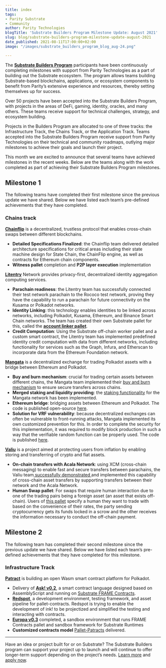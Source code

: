 ```yaml
---
title: index
tags:
- Parity Substrate
- Community
author: Parity Technologies
blogTitle: 'Substrate Builders Program Milestone Update: August 2021'
slug: blog/substrate-builders-program-milestone-update-august-2021
date_published: 2021-08-11T17:00:00+02:00
image: "/images/substrate_builders_program_blog_aug-24.png"

---
```

The [**Substrate Builders Program**](https://www.substrate.io/builders-program/) participants have been continuously completing milestones with support from Parity Technologies as a part of building out the Substrate ecosystem. The program allows teams building Substrate-based blockchains, applications, or ecosystem components to benefit from Parity’s extensive experience and resources, thereby setting themselves up for success.

Over 50 projects have been accepted into the Substrate Builders Program, with projects in the areas of DeFi, gaming, identity, oracles, and many others. These teams receive support for technical challenges, strategy, and ecosystem building.

Projects in the Builders Program are allocated to one of three tracks: the Infrastructure Track, the Chains Track, or the Application Track. Teams accepted into the Substrate Builders Program receive support from Parity Technologies on their technical and community roadmaps, outlying major milestones to achieve their goals and launch their project.

This month we are excited to announce that several teams have achieved milestones in the recent weeks. Below are the teams along with the work completed as part of achieving their Substrate Builders Program milestones.

## Milestone 1

The following teams have completed their first milestone since the previous update we have shared. Below we have listed each team’s pre-defined achievements that they have completed.

### Chains track

[**Chainflip**](https://chainflip.io/) is a decentralized, trustless protocol that enables cross-chain swaps between different blockchains.

* **Detailed Specifications Finalized**: the Chainflip team delivered detailed architecture specifications for critical areas including their state machine design for State Chain, the ChainFlip engine, as well as contracts for Ethereum chain components.
* **Witness pallet** completion and **P2P layer execution** implementation

[**Litentry**](https://www.litentry.com/) Network provides privacy-first, decentralized identity aggregation computing services.

* **Parachain readiness**: the Litentry team has successfully connected their test network parachain to the Rococo test network, proving they have the capability to run a parachain for future connectivity on the Kusama or Polkadot networks.
* **Identity Linking**: this technology enables identities to be linked across networks, including Polkadot, Kusama, Ethereum, and Binance Smart Chain networks. The team has created their own Substrate pallet for this, called the [**account linker pallet**](https://github.com/litentry/litentry-pallets/tree/dev/pallets/account-linker).
* **Credit Computation**: Using the Substrate off-chain worker pallet and a custom smart contract, the Litentry team has implemented predefined identity credit computation with data from different networks, including functionality for services such as the Graph, Infura, and Etherscan to incorporate data from the Ethereum Foundation network.

[**Mangata**](https://mangata.finance/) is a decentralized exchange for trading Polkadot assets with a bridge between Ethereum and Polkadot.

* **Buy and burn mechanism**: crucial for trading certain assets between different chains, the Mangata team implemented their [buy and burn mechanism](https://github.com/mangata-finance/mangata-node/pull/34) to ensure secure transfers across chains.
* **Merged staking and liquidity providing**: the [staking functionality](https://github.com/mangata-finance/mangata-node/tree/develop/pallets/staking) for the Mangata network has been implemented.
* **Ethereum bridge**: bridging assets between Ethereum and Polkadot. The code is published open-source [here](https://github.com/mangata-finance/mangata-node/pull/20).
* **Solution for VRF vulnerability**: because decentralized exchanges can often be vulnerable to front-running attacks, Mangata implemented its own customized prevention for this. In order to complete the security for this implementation, it was required to modify block production in such a way that the verifiable random function can be properly used. The code is published [here](https://github.com/mangata-finance/mangata-node/blob/develop/Mangata.md).

[**Valiu**](https://www.valiu.com/en) is a project aimed at protecting users from inflation by enabling storing and transferring of crypto and fiat assets.

* **On-chain transfers with Acala Network**: using XCM (cross-chain messaging) to enable fast and secure transfers between parachains, the Valiu team[ successfully demonstrated ](https://github.com/valibre-org/vln-node/pull/76)and implemented this capability of cross-chain asset transfers by supporting transfers between their network and the Acala Network.
* **Human Swap pallet**: For swaps that require human interaction due to one of the trading pairs being a foreign asset (an asset that exists off-chain). Users of [this pallet](https://github.com/valibre-org/vln-node/tree/master/pallets/human_swap) specify a human they want to trade with based on the convenience of their rates, the party sending cryptocurrency gets its funds locked in a scrow and the other receives the information necessary to conduct the off-chain payment.

## Milestone 2

The following team has completed their second milestone since the previous update we have shared. Below we have listed each team’s pre-defined achievements that they have completed for this milestone.

### Infrastructure Track

[**Patract**](https://patract.io/) is building an open Wasm smart contract platform for Polkadot.

* Delivery of [**Ask! v0.2**](https://github.com/patractlabs/ask), a smart contract language designed based on AssemblyScript and running on [Substrate FRAME Contracts](https://substrate.dev/docs/en/knowledgebase/smart-contracts/overview#contracts-module).
* [**Redspot**](https://github.com/patractlabs/redspot/), a development environment, testing framework, and asset pipeline for pallet-contracts. Redspot is trying to enable the development of ink! to be projectized and simplified the testing and interacting with contracts.
* [**Europa v0.3**](https://github.com/patractlabs/europa) completed, a sandbox environment that runs FRAME Contracts pallet and sandbox framework for Substrate Runtimes
* **Customized contracts model** [Pallet-Patracts](https://github.com/patractlabs/patracts) delivered.

***

Have an idea or project built for or on Substrate? The Substrate Builders program can support your project up to launch and will continue to offer longer-term support depending on the project’s needs. [Learn more](https://www.substrate.io/builders-program/) and [apply now](https://docs.google.com/forms/d/e/1FAIpQLSfEYJE3X0RQs3Kucqthe4D8zyUcV1yEvyIw98L2X9_78b4BVA/viewform).